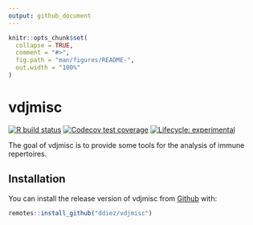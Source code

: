 ```yaml
---
output: github_document
---
```


<!-- README.md is generated from README.Rmd. Please edit that file -->

```r
knitr::opts_chunk$set(
  collapse = TRUE,
  comment = "#>",
  fig.path = "man/figures/README-",
  out.width = "100%"
)
```

# vdjmisc

[![R build status](https://github.com/ddiez/vdjmisc/workflows/R-CMD-check/badge.svg)](https://github.com/ddiez/vdjmisc/actions)
[![Codecov test coverage](https://codecov.io/gh/ddiez/vdjmisc/branch/master/graph/badge.svg)](https://codecov.io/gh/ddiez/vdjmisc?branch=master)
[![Lifecycle: experimental](https://img.shields.io/badge/lifecycle-experimental-orange.svg)]()

The goal of vdjmisc is to provide some tools for the analysis of immune repertoires.

## Installation

You can install the release version of vdjmisc from [Github](https://github.com/ddiez/vdjmisc) with:

``` r
remotes::install_github("ddiez/vdjmisc")
```
